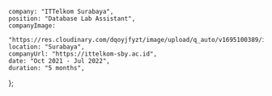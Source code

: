     company: "ITTelkom Surabaya",
    position: "Database Lab Assistant",
    companyImage:
        "https://res.cloudinary.com/dqoyjfyzt/image/upload/q_auto/v1695100389/ittelkom_natoen.jpg",
    location: "Surabaya",
    companyUrl: "https://ittelkom-sby.ac.id",
    date: "Oct 2021 - Jul 2022",
    duration: "5 months",
};
